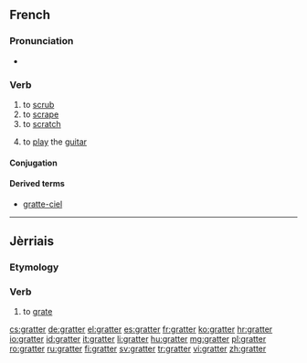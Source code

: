 ==French==

===Pronunciation===
* {{audio|Fr-gratter.ogg|Audio}}

===Verb===
{{fr-verb}}

# to [[scrub]]
# to [[scrape]]
# to [[scratch]]
# {{colloquial|lang=fr}} to [[play]] the [[guitar]]

====Conjugation====
{{fr-conj-er|gratt|avoir}}

====Derived terms====
* [[gratte-ciel]]

----

==Jèrriais==

===Etymology===
{{rfe|lang=roa-jer}}

===Verb===
{{roa-jer-verb}}

# to [[grate]]

[[cs:gratter]]
[[de:gratter]]
[[el:gratter]]
[[es:gratter]]
[[fr:gratter]]
[[ko:gratter]]
[[hr:gratter]]
[[io:gratter]]
[[id:gratter]]
[[it:gratter]]
[[li:gratter]]
[[hu:gratter]]
[[mg:gratter]]
[[pl:gratter]]
[[ro:gratter]]
[[ru:gratter]]
[[fi:gratter]]
[[sv:gratter]]
[[tr:gratter]]
[[vi:gratter]]
[[zh:gratter]]